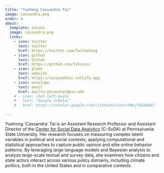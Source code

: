 ```yaml
---
title: "Yuehong Cassandra Tai"
image: cassandra.png
order: 4
about:
  template: solana
  image: cassandra.png
  links:
    - icon: twitter
      text: twitter
      href: https://twitter.com/TaiYuehong
    - icon: github
      text: Github
      href: https://github.com/Tyhcass/
    - icon: globe
      text: website
      href: https://cassyuehtai.netlify.app
    - icon: envelope
      text: email
      href: mailto:yhcasstai@psu.edu
    # - icon: chat-left-quote
    #   text: "Google Scholar"
    #   href: https://scholar.google.com/citations?user=PNwjYEAAAAAJ
    
---
```


Yuehong 'Cassandra' Tai is an Assistant Research Professor and Assistant Director of the [Center for Social Data Analytics](https://soda.la.psu.edu/the-center/) (C-SoDA) at Pennsylvania State University. Her research focuses on measuring complex latent variables in political and social contexts, applying computational and statistical approaches to capture public opinion and elite online behavior patterns. By leveraging large language models and Bayesian analysis to analyze large-scale textual and survey data, she examines how citizens and state actors interact across various policy domains, including climate politics, both in the United States and in comparative contexts.
